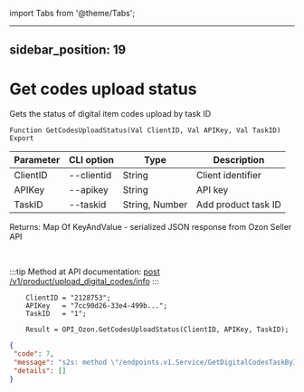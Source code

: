 ﻿import Tabs from '@theme/Tabs';

---
sidebar_position: 19
---

# Get codes upload status
 Gets the status of digital item codes upload by task ID



`Function GetCodesUploadStatus(Val ClientID, Val APIKey, Val TaskID) Export`

  | Parameter | CLI option | Type | Description |
  |-|-|-|-|
  | ClientID | --clientid | String | Client identifier |
  | APIKey | --apikey | String | API key |
  | TaskID | --taskid | String, Number | Add product task ID |

  
  Returns:  Map Of KeyAndValue - serialized JSON response from Ozon Seller API

<br/>

:::tip
Method at API documentation: [post /v1/product/upload_digital_codes/info](https://docs.ozon.ru/api/seller/#operation/ProductAPI_UploadDigitalCodeInfo)
:::
<br/>


```bsl title="Code example"
    ClientID = "2128753";
    APIKey   = "7cc90d26-33e4-499b...";
    TaskID   = "1";

    Result = OPI_Ozon.GetCodesUploadStatus(ClientID, APIKey, TaskID);
```
 



```json title="Result"
{
 "code": 7,
 "message": "s2s: method \"/endpoints.v1.Service/GetDigitalCodesTaskByID\" is not allowed for the provided access tokens: permission denied",
 "details": []
}
```

